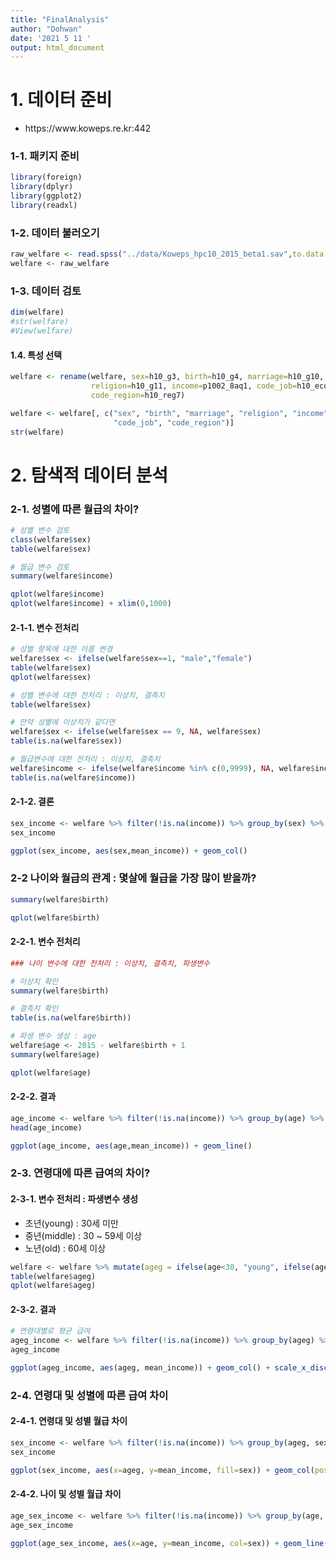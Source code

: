 ```yaml
---
title: "FinalAnalysis"
author: "Dohwan"
date: '2021 5 11 '
output: html_document
---
```


# 1. 데이터 준비
  + https://www.koweps.re.kr:442
  
### 1-1. 패키지 준비
```r
library(foreign)
library(dplyr)
library(ggplot2)
library(readxl)
```

### 1-2. 데이터 불러오기
```r
raw_welfare <- read.spss("../data/Koweps_hpc10_2015_beta1.sav",to.data.frame = T,fileEncodin="CP949",encoding="UTF-8")
welfare <- raw_welfare
```

### 1-3. 데이터 검토
```r
dim(welfare)
#str(welfare)
#View(welfare)
```

#### 1.4. 특성 선택
```r
welfare <- rename(welfare, sex=h10_g3, birth=h10_g4, marriage=h10_g10,
                  religion=h10_g11, income=p1002_8aq1, code_job=h10_eco9,
                  code_region=h10_reg7)

welfare <- welfare[, c("sex", "birth", "marriage", "religion", "income",
                       "code_job", "code_region")]
str(welfare)
```

# 2. 탐색적 데이터 분석

### 2-1. 성별에 따른 월급의 차이?
```r
# 성별 변수 검토
class(welfare$sex)
table(welfare$sex)
```

```r
# 월급 변수 검토
summary(welfare$income)
```

```r
qplot(welfare$income)
qplot(welfare$income) + xlim(0,1000)
```


#### 2-1-1. 변수 전처리
```r
# 성별 항목에 대한 이름 변경
welfare$sex <- ifelse(welfare$sex==1, "male","female")
table(welfare$sex)
qplot(welfare$sex)
```

```r
# 성별 변수에 대한 전처리 : 이상치, 결측치 
table(welfare$sex)

# 만약 성별에 이상치가 같다면
welfare$sex <- ifelse(welfare$sex == 9, NA, welfare$sex)
table(is.na(welfare$sex))
```

```r
# 월급변수에 대한 전처리 : 이상치, 결측치
welfare$income <- ifelse(welfare$income %in% c(0,9999), NA, welfare$income)
table(is.na(welfare$income))
```


#### 2-1-2. 결론

```r
sex_income <- welfare %>% filter(!is.na(income)) %>% group_by(sex) %>% summarise(mean_income = mean(income))
sex_income
```

```r
ggplot(sex_income, aes(sex,mean_income)) + geom_col()
```


### 2-2 나이와 월급의 관계 : 몇살에 월급을 가장 많이 받을까?

```r
summary(welfare$birth)
```


```r
qplot(welfare$birth)
```

#### 2-2-1. 변수 전처리
```r
### 나이 변수에 대한 전처리 : 이상치, 결측치, 파생변수

# 이상치 확인
summary(welfare$birth)

# 결측치 확인
table(is.na(welfare$birth))

# 파생 변수 생성 : age
welfare$age <- 2015 - welfare$birth + 1
summary(welfare$age)
```

```r
qplot(welfare$age)
```

#### 2-2-2. 결과
```r
age_income <- welfare %>% filter(!is.na(income)) %>% group_by(age) %>% summarise(mean_income=mean(income))
head(age_income)
```

```r
ggplot(age_income, aes(age,mean_income)) + geom_line()

```

### 2-3. 연령대에 따른 급여의 차이?

#### 2-3-1. 변수 전처리 : 파생변수 생성
  
  + 초년(young) : 30세 미만
  + 중년(middle) : 30 ~ 59세 이상
  + 노년(old) : 60세 이상
  
```r
welfare <- welfare %>% mutate(ageg = ifelse(age<30, "young", ifelse(age<=59, "middle","old")))
table(welfare$ageg)
qplot(welfare$ageg)
```

#### 2-3-2. 결과

```r
# 연령대별로 평균 급여
ageg_income <- welfare %>% filter(!is.na(income)) %>% group_by(ageg) %>% summarise(mean_income=mean(income))
ageg_income

```


```r
ggplot(ageg_income, aes(ageg, mean_income)) + geom_col() + scale_x_discrete(limits=c("young","middle","old"))
```

### 2-4. 연령대 및 성별에 따른 급여 차이

#### 2-4-1. 연령대 및 성별 월급 차이

```r
sex_income <- welfare %>% filter(!is.na(income)) %>% group_by(ageg, sex) %>% summarise(mean_income = mean(income))
sex_income
```
```r
ggplot(sex_income, aes(x=ageg, y=mean_income, fill=sex)) + geom_col(position="dodge") + scale_x_discrete(limits= c("young","middle","old"))
```

#### 2-4-2. 나이 및 성별 월급 차이
```r
age_sex_income <- welfare %>% filter(!is.na(income)) %>% group_by(age, sex) %>% summarise(mean_income = mean(income))
age_sex_income
```
```r
ggplot(age_sex_income, aes(x=age, y=mean_income, col=sex)) + geom_line()
```




